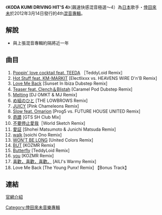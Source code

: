 {{infobox Album
| Name = KODA KUMI DRIVING HIT'S 4<small>～飆速快感混音極選～4</small>
| Type = [[混音專輯|混音專輯]]
| Artist = [[倖田來未|倖田來未]]
| Cover = 
| Released = 2012年3月14日
| Recorded =
| Genre = [[J-POP|J-POP]]
| Length = 
| Label = [[rhythm_zone|rhythm zone]]
| Producer = 
| Reviews = 
| Chart position = 
| Last album = [[JAPONESQUE|JAPONESQUE<small>絢爛大和</small>]]（2012年）
| This album = '''KODA KUMI DRIVING HIT'S 4<small>～飆速快感混音極選～</small>''''<br />（2012年）
| Next album = [[Beach_Mix!!|Beach Mix!!]]<br />（2012年）
}} 
《'''KODA KUMI DRIVING HIT'S 4'''》（飆速快感混音極選～4）為[[日本|日本]]歌手・[[倖田來未|倖田來未]]於2012年3月14日發行的4th[[混音|混音]][[專輯|專輯]]。

==解說==
*與上張混音專輯約隔將近一年

==曲目==
#[[4_TIMES|Poppin' love cocktail feat. TEEDA]] ［TeddyLoid Remix］
#[[Hot_Stuff_feat._KM-MARKIT|Hot Stuff feat. KM-MARKIT]] [Electlixxx vs. HEAVENS WiRE D'n'B Remix]  
#[[Love_Me_Back|Love Me Back]] [Sunset In Ibiza Dubstep Remix]  
#[[grow_into_one|Teaser feat. Clench＆Blistah]] [Caramel Pod Dubstep Remix]  
#[[Dejavu_(倖田來未專輯)|Melting]] [DJ OMKT & MJ Remix]
#[[ETERNITY_～Love_&_Songs～|め組のひと]] [THE LOWBROWS Remix]
#[[4_hot_wave_(倖田來未單曲)|JUICY]] [Pink Chameleons Remix]
#[[JAPONESQUE|Slow feat. Omarion]] [Prog5 vs. FUTURE HOUSE UNITED Remix]  
#[[奇蹟_(倖田來未單曲)|奇蹟]] [GTS SH Club Mix]
#[[不要停止愛我|不要停止愛我]]［World Sketch Remix]
#[[BUT/愛的證明|愛証]] [Shohei Matsumoto & Junichi Matsuda Remix]
#[[Affection|walk]] [soichi Ono Remix]
#[[WON'T_BE_LONG|WON'T BE LONG]] [United Colors Remix]
#[[BUT/愛的證明|BUT]] [KOZMR Remix]
#[[Butterfly_(倖田來未單曲)|Butterfly]] [TeddyLoid Remix]  
#[[you_(倖田來未單曲)|you]] [KOZMR Remix]
#[[喜歡，喜歡，喜歡。/唯有你|喜歡，喜歡，喜歡。]] [AILI's Warmy Remix]
#Love Me Back [The Young Punx! Remix] 【Bonus Track】

==連結==
[http://rhythmzone.net/koda/discography/dh4.html 官網介紹]{{dead link|date=2017年11月 |bot=InternetArchiveBot |fix-attempted=yes }}

{{倖田來未}}

[[Category:倖田來未音樂專輯|Category:倖田來未音樂專輯]]